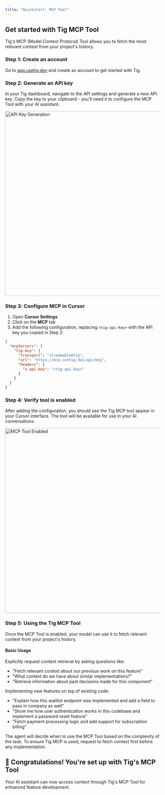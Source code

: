 ```yaml
---
title: "Quickstart: MCP Tool"
---
```


## Get started with Tig MCP Tool

Tig's MCP (Model Context Protocol) Tool allows you to fetch the most relevant context from your project's history. 

### Step 1: Create an account

Go to [app.usetig.dev](https://app.usetig.dev) and create an account to get started with Tig.

### Step 2: Generate an API key

In your Tig dashboard, navigate to the API settings and generate a new API key. Copy the key to your clipboard - you'll need it to configure the MCP Tool with your AI assistant.

<img src="/images/apikey.png" alt="API Key Generation" width="600" />

### Step 3: Configure MCP in Cursor

1. Open **Cursor Settings** 
2. Click on the **MCP** tab
3. Add the following configuration, replacing `<tig-api-key>` with the API key you copied in Step 2:

```json
{
  "mcpServers": {
    "tig-mcp": {
      "transport": "streamableHttp",
      "url": "https://mcp.usetig.dev/api/mcp",
      "headers": {
        "x-api-key": "<tig-api-key>"
      }
    }
  }
}
```

### Step 4: Verify tool is enabled

After adding the configuration, you should see the Tig MCP tool appear in your Cursor interface. The tool will be available for use in your AI conversations.

<img src="/images/mcp.png" alt="MCP Tool Enabled" width="600" />

### Step 5: Using the Tig MCP Tool

Once the MCP Tool is enabled, your model can use it to fetch relevant context from your project's history.

#### Basic Usage

Explicitly request context retrieval by asking questions like:

- "Fetch relevant context about our previous work on this feature"
- "What context do we have about similar implementations?"
- "Retrieve information about past decisions made for this component"

Implementing new features on top of existing code:

- "Explain how this waitlist endpoint was implemented and add a field to pass in company as well"
- "Show me how user authentication works in this codebase and implement a password reset feature"
- "Fetch payment processing logic and add support for subscription billing"

<Note>
The agent will decide when to use the MCP Tool based on the complexity of the task. To ensure Tig MCP is used, request to fetch context first before any implementation. 
</Note>

## 🎉 Congratulations! You're set up with Tig's MCP Tool

Your AI assistant can now access context through Tig's MCP Tool for enhanced feature development.
